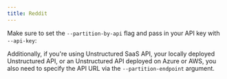 ```yaml
---
title: Reddit
---
```



<SharedContentReddit/>

Make sure to set the `--partition-by-api` flag and pass in your API key with `--api-key`:


<CodeGroup>

  <RedditAPISh />

  <RedditAPIPy />

</CodeGroup>

Additionally, if you're using Unstructured SaaS API, your locally deployed Unstructured API, or an Unstructured API
deployed on Azure or AWS, you also need to specify the API URL via the `--partition-endpoint` argument.